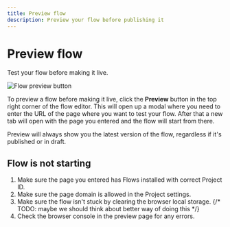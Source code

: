 ```yaml
---
title: Preview flow
description: Preview your flow before publishing it
---
```


# Preview flow

Test your flow before making it live.

![Flow preview button](/creating-flows/preview.png)

To preview a flow before making it live, click the **Preview** button in the top right corner of the flow editor. This will open up a modal where you need to enter the URL of the page where you want to test your flow. After that a new tab will open with the page you entered and the flow will start from there.

Preview will always show you the latest version of the flow, regardless if it's published or in draft.

## Flow is not starting

1. Make sure the page you entered has Flows installed with correct Project ID.
2. Make sure the page domain is allowed in the Project settings.
3. Make sure the flow isn't stuck by clearing the browser local storage. {/* TODO: maybe we should think about better way of doing this */}
4. Check the browser console in the preview page for any errors.
